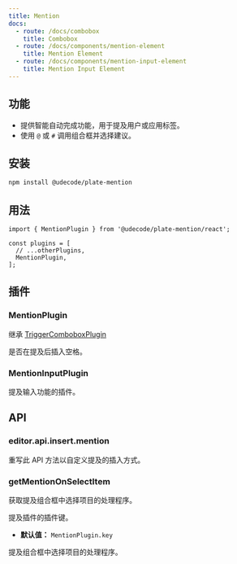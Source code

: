 ```yaml
---
title: Mention
docs:
  - route: /docs/combobox
    title: Combobox
  - route: /docs/components/mention-element
    title: Mention Element
  - route: /docs/components/mention-input-element
    title: Mention Input Element
---
```


<ComponentPreview name="mention-demo" />

<PackageInfo>

## 功能

- 提供智能自动完成功能，用于提及用户或应用标签。
- 使用 `@` 或 `#` 调用组合框并选择建议。

</PackageInfo>

## 安装

```bash
npm install @udecode/plate-mention
```

## 用法

```tsx
import { MentionPlugin } from '@udecode/plate-mention/react';

const plugins = [
  // ...otherPlugins,
  MentionPlugin,
];
```

## 插件

### MentionPlugin

继承 [TriggerComboboxPlugin](/docs/combobox#options)

<APIOptions>
<APIItem name="insertSpaceAfterMention" type="boolean" optional>
  是否在提及后插入空格。
</APIItem>
</APIOptions>

### MentionInputPlugin

提及输入功能的插件。

## API

### editor.api.insert.mention

重写此 API 方法以自定义提及的插入方式。

### getMentionOnSelectItem

获取提及组合框中选择项目的处理程序。

<APIParameters>
<APIItem name="options" type="object" optional>
<APISubList>
<APISubListItem parent="options" name="key" type="string" optional>
提及插件的插件键。

- **默认值：** `MentionPlugin.key`

</APISubListItem>
</APISubList>
</APIItem>
</APIParameters>

<APIReturns>
  <APIItem type="MentionOnSelectItem">
    提及组合框中选择项目的处理程序。
  </APIItem>
</APIReturns>
